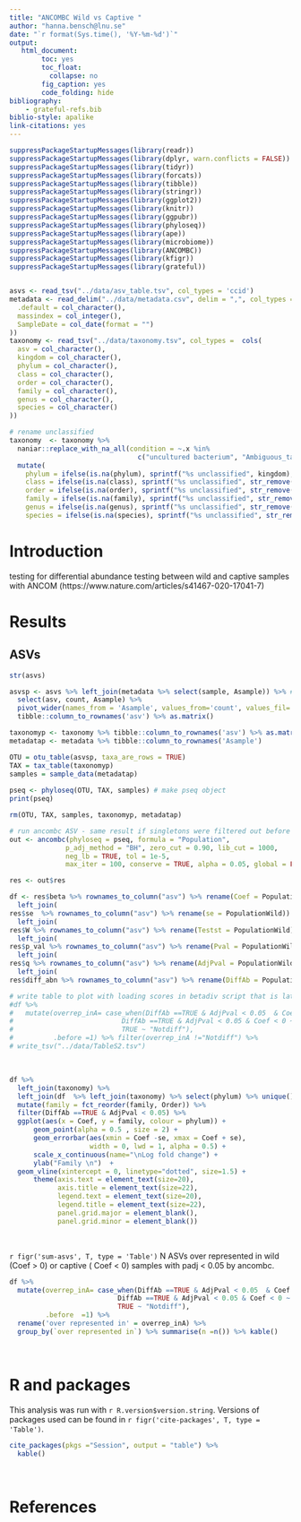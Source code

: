```yaml
---
title: "ANCOMBC Wild vs Captive "
author: "hanna.bensch@lnu.se"
date: "`r format(Sys.time(), '%Y-%m-%d')`"
output:
   html_document:
        toc: yes
        toc_float:
          collapse: no
        fig_caption: yes
        code_folding: hide
bibliography: 
    - grateful-refs.bib
biblio-style: apalike
link-citations: yes
---
```



```r
suppressPackageStartupMessages(library(readr))
suppressPackageStartupMessages(library(dplyr, warn.conflicts = FALSE))
suppressPackageStartupMessages(library(tidyr))
suppressPackageStartupMessages(library(forcats))
suppressPackageStartupMessages(library(tibble))
suppressPackageStartupMessages(library(stringr))
suppressPackageStartupMessages(library(ggplot2))
suppressPackageStartupMessages(library(knitr))
suppressPackageStartupMessages(library(ggpubr))
suppressPackageStartupMessages(library(phyloseq))
suppressPackageStartupMessages(library(ape))
suppressPackageStartupMessages(library(microbiome))
suppressPackageStartupMessages(library(ANCOMBC))
suppressPackageStartupMessages(library(kfigr))
suppressPackageStartupMessages(library(grateful))
```

```r
```

```r
asvs <- read_tsv("../data/asv_table.tsv", col_types = 'ccid')
metadata <- read_delim("../data/metadata.csv", delim = ",", col_types = cols(
  .default = col_character(),
  massindex = col_integer(),
  SampleDate = col_date(format = "")
)) 
taxonomy <- read_tsv("../data/taxonomy.tsv", col_types =  cols(
  asv = col_character(),
  kingdom = col_character(),
  phylum = col_character(),
  class = col_character(),
  order = col_character(),
  family = col_character(),
  genus = col_character(),
  species = col_character()
))

# rename unclassified
taxonomy  <- taxonomy %>%
  naniar::replace_with_na_all(condition = ~.x %in%
                                c("uncultured bacterium", "Ambiguous_taxa", "uncultured")) %>%
  mutate(
    phylum = ifelse(is.na(phylum), sprintf("%s unclassified", kingdom), phylum),
    class = ifelse(is.na(class), sprintf("%s unclassified", str_remove(phylum, "unclassified")), class),
    order = ifelse(is.na(order), sprintf("%s unclassified", str_remove(class, "unclassified")), order),
    family = ifelse(is.na(family), sprintf("%s unclassified", str_remove(order, "unclassified")), family),
    genus = ifelse(is.na(genus), sprintf("%s unclassified", str_remove(family, "unclassified")), genus),
    species = ifelse(is.na(species), sprintf("%s unclassified", str_remove(genus, "unclassified")), species))
```

# Introduction

testing for differential abundance testing between wild and captive samples with ANCOM (https://www.nature.com/articles/s41467-020-17041-7)


# Results


## ASVs

```r
str(asvs)

asvsp <- asvs %>% left_join(metadata %>% select(sample, Asample)) %>% # join in as sometimes samplename gets strange if only numbers
  select(asv, count, Asample) %>%
  pivot_wider(names_from = 'Asample', values_from='count', values_fil= 0) %>%
  tibble::column_to_rownames('asv') %>% as.matrix()

taxonomyp <- taxonomy %>% tibble::column_to_rownames('asv') %>% as.matrix()
metadatap <- metadata %>% tibble::column_to_rownames('Asample')

OTU = otu_table(asvsp, taxa_are_rows = TRUE)
TAX = tax_table(taxonomyp)
samples = sample_data(metadatap)
  
pseq <- phyloseq(OTU, TAX, samples) # make pseq object
print(pseq)

rm(OTU, TAX, samples, taxonomyp, metadatap)
```



```r
# run ancombc ASV - same result if singletons were filtered out before running
out <- ancombc(phyloseq = pseq, formula = "Population", 
              p_adj_method = "BH", zero_cut = 0.90, lib_cut = 1000, 
              neg_lb = TRUE, tol = 1e-5, 
              max_iter = 100, conserve = TRUE, alpha = 0.05, global = FALSE)

res <- out$res

df <- res$beta %>% rownames_to_column("asv") %>% rename(Coef = PopulationWild) %>%
  left_join(
res$se  %>% rownames_to_column("asv") %>% rename(se = PopulationWild)) %>%
  left_join(
res$W %>% rownames_to_column("asv") %>% rename(Testst = PopulationWild)) %>%
  left_join(
res$p_val %>% rownames_to_column("asv") %>% rename(Pval = PopulationWild)) %>%
  left_join(
res$q %>% rownames_to_column("asv") %>% rename(AdjPval = PopulationWild)) %>%
  left_join(
res$diff_abn %>% rownames_to_column("asv") %>% rename(DiffAb = PopulationWild))

# write table to plot with loading scores in betadiv script that is later used in "Betadiv.Rmd"
#df %>% 
#   mutate(overrep_inA= case_when(DiffAb ==TRUE & AdjPval < 0.05  & Coef > 0 ~ "Wild",
#                           DiffAb ==TRUE & AdjPval < 0.05 & Coef < 0 ~ "Captive",
#                           TRUE ~ "Notdiff"), 
#          .before =1) %>% filter(overrep_inA !="Notdiff") %>%
# write_tsv("../data/TableS2.tsv")
```



<p>&nbsp;</p>


```r
df %>% 
  left_join(taxonomy) %>%
  left_join(df  %>% left_join(taxonomy) %>% select(phylum) %>% unique() %>% arrange(phylum) %>% mutate(Order  = 1:nrow(.))) %>%
  mutate(family = fct_reorder(family, Order)) %>% 
  filter(DiffAb ==TRUE & AdjPval < 0.05) %>%
  ggplot(aes(x = Coef, y = family, colour = phylum)) + 
      geom_point(alpha = 0.5 , size = 2) +
      geom_errorbar(aes(xmin = Coef -se, xmax = Coef + se),
                    width = 0, lwd = 1, alpha = 0.5) +
      scale_x_continuous(name="\nLog fold change") + 
      ylab("Family \n")  +
  geom_vline(xintercept = 0, linetype="dotted", size=1.5) +
      theme(axis.text = element_text(size=20),
            axis.title = element_text(size=22), 
            legend.text = element_text(size=20),
            legend.title = element_text(size=22),
            panel.grid.major = element_blank(),
            panel.grid.minor = element_blank()) 
```


<p>&nbsp;</p>


`r figr('sum-asvs', T, type = 'Table')` N ASVs over represented in wild (Coef > 0) or captive ( Coef < 0) samples with padj < 0.05 by ancombc.
```r
df %>%
  mutate(overrep_inA= case_when(DiffAb ==TRUE & AdjPval < 0.05  & Coef > 0 ~ "Wild",
                           DiffAb ==TRUE & AdjPval < 0.05 & Coef < 0 ~ "Captive",
                           TRUE ~ "Notdiff"),
         .before  =1) %>% 
  rename('over represented in' = overrep_inA) %>% 
  group_by(`over represented in`) %>% summarise(n =n()) %>% kable()
```


<p>&nbsp;</p>


# R and packages

This analysis was run with `r R.version$version.string`. Versions of packages used can be found in
`r figr('cite-packages', T, type = 'Table')`.


```r
cite_packages(pkgs ="Session", output = "table") %>%
  kable()
```



<p>&nbsp;</p>

# References